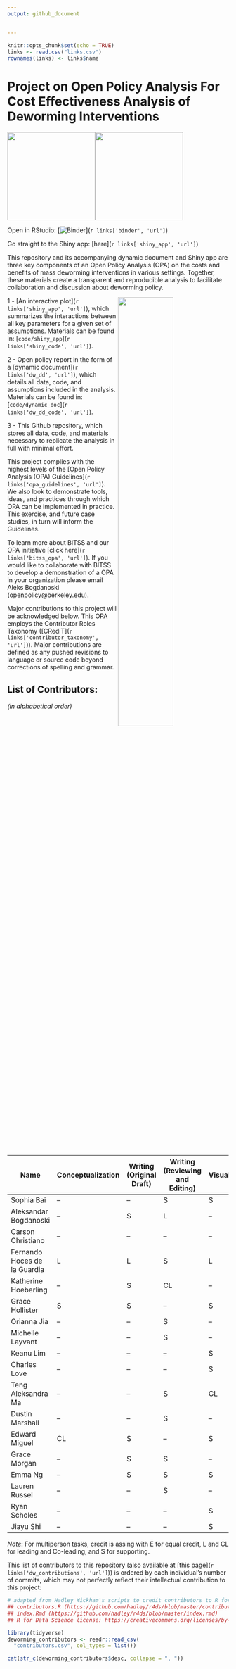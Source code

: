 ```yaml
---
output: github_document


---
```


```r
knitr::opts_chunk$set(echo = TRUE)
links <- read.csv("links.csv")
rownames(links) <- links$name
```

# Project on Open Policy Analysis For Cost Effectiveness Analysis of Deworming Interventions

<img width="200" src="./code/images/BITSS_logo_horizontal.png"><img width="200" src="./code/images/CEGA_logo.png">
<br>

Open in RStudio: [![Binder](http://mybinder.org/badge_logo.svg)](`r links['binder', 'url']`)

Go straight to the Shiny app: [here](`r links['shiny_app', 'url']`)

This repository and its accompanying dynamic document and Shiny app are three key components of an Open Policy Analysis (OPA) on the costs and benefits of mass deworming interventions in various settings. Together, these materials create a transparent and reproducible analysis to facilitate collaboration and discussion about deworming policy.

<img align="right" width="50%" src="./code/images/OPA_layers2.svg">

1 - [An interactive plot](`r links['shiny_app', 'url']`), which summarizes the interactions between all key parameters for a given set of assumptions. Materials can be found in: [`code/shiny_app`](`r links['shiny_code', 'url']`).

2 - Open policy report in the form of a [dynamic document](`r links['dw_dd', 'url']`), which details all data, code, and assumptions included in the analysis. Materials can be found in: [`code/dynamic_doc`](`r links['dw_dd_code', 'url']`).

3 - This Github repository, which stores all data, code, and materials necessary to replicate the analysis in full with minimal effort.  

This project complies with the highest levels of the [Open Policy Analysis (OPA) Guidelines](`r links['opa_guidelines', 'url']`). We also look to demonstrate tools, ideas, and practices through which OPA can be implemented in practice. This exercise, and future case studies, in turn will inform the Guidelines.

To learn more about BITSS and our OPA initiative [click here](`r links['bitss_opa', 'url']`). If you would like to collaborate with BITSS to develop a demonstration of a OPA in your organization please email Aleks Bogdanoski (openpolicy@berkeley.edu).  

Major contributions to this project will be acknowledged below. This OPA employs the Contributor Roles Taxonomy ([CRediT](`r links['contributor_taxonomy', 'url']`)). Major contributions are defined as any pushed revisions to language or source code beyond corrections of spelling and grammar.  

## List of Contributors:    
*(in alphabetical order)*  

<!--  
| Name                         | Conceptualization | Writing <br> 
                                                     (Original Draft)| Writing  <br>  
                                                                     (Reviewing and Editing)   | Visualization | Funding   <br> 
                                                                                                                Acquisition   | Project <br> 
                                                                                                                                 Administration | Supervision |Communications |    
-->  

| Name                         | Conceptualization | Writing <br> (Original Draft)| Writing  <br> (Reviewing and Editing)   | Visualization | Funding   <br> Acquisition   | Project <br> Administration | Supervision | Communications |   
|------------------------------|-------------------|-----------------|-------------------------|---------------|--------------|-----------------|-------------|---------------|  
| Sophia Bai                   | --                | --              | S                       | S             | --           | --              | --          |--             |  
| Aleksandar Bogdanoski        | --                | S               | L                       | --            | S            | CL              | --          | S             |  
| Carson Christiano            | --                | --              | --                      | --            | CL           | S               | --          | S             |  
| Fernando Hoces de la Guardia | L                 | L               | S                       | L             | --           | S               | --          | S             |  
| Katherine Hoeberling         | --                | S               | CL                      | --            | CL           | L               | --          | S             |  
| Grace Hollister              | S                 | S               | --                      | S             | --           | --              | CL          | S             |  
| Orianna Jia                  | --                | --              | S                       | --            | --           | --              | --          |--             |  
| Michelle Layvant             | --                | --              | S                       | --            | --           | --              | --          |--             |  
| Keanu Lim                    | --                | --              | --                      | S             | --           | --              | --          |--             |  
| Charles Love                 | --                | --              | --                      | S             | --           | --              | --          |--             |  
| Teng Aleksandra Ma           | --                | --              | S                       | CL            | --           | --              | --          |--             |  
| Dustin Marshall              | --                | --              | S                       | --            | --           | --              | --          | S             |  
| Edward Miguel                | CL                | S               | --                      | S             | L            | --              | L           |--             |  
| Grace Morgan                 | --                | S               | S                       | --            | --           | --              | --          | S             |  
| Emma Ng                      | --                | S               | S                       | S             | --           | --              | --          |--             |  
| Lauren Russel                | --                | --              | S                       | --            | --           | --              | --          | L             |  
| Ryan Scholes                 | --                | --              | --                      | S             | --           | --              | --          |--             |  
| Jiayu Shi                    | --                | --              | --                      | S             | --           | --              | --          |--             |      




*Note*: For multiperson tasks, credit is assing with E for equal credit, L and CL for leading and Co-leading, and S for supporting.  

 
This list of contributors to this repository (also available at [this page](`r links['dw_contributions', 'url']`)) is ordered by each individual's number of commits, which may not perfectly reflect their intellectual contribution to this project:

```r
# adapted from Hadley Wickham's scripts to credit contributors to R for Data Science
## contributors.R (https://github.com/hadley/r4ds/blob/master/contributors.R)
## index.Rmd (https://github.com/hadley/r4ds/blob/master/index.rmd)
## R for Data Science license: https://creativecommons.org/licenses/by-nc-nd/3.0/us/

library(tidyverse)
deworming_contributors <- readr::read_csv(
  "contributors.csv", col_types = list())

cat(str_c(deworming_contributors$desc, collapse = ", "))
```

